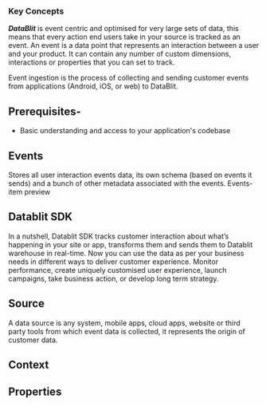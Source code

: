 ### Key Concepts

**_DataBlit_** is event centric and optimised for very large sets of data, this means that every action end users take in your source is tracked as an event. An event is a data point that represents an interaction between a user and your product. It can contain any number of custom dimensions, interactions or properties that you can set to track.

Event ingestion is the process of collecting and sending customer events from applications (Android, iOS, or web) to DataBlit.

## Prerequisites-

- Basic understanding and access to your application's codebase

## Events

Stores all user interaction events data, its own schema (based on events it sends) and a bunch of other metadata associated with the events.
Events- item preview

## Datablit SDK

In a nutshell, Datablit SDK tracks customer interaction about what’s happening in your site or app, transforms them and sends them to Datablit warehouse in real-time. Now you can use the data as per your business needs in different ways to deliver customer experience. Monitor performance, create uniquely customised user experience, launch campaigns, take business action, or develop long term strategy.

## Source

A data source is any system, mobile apps, cloud apps, website or third party tools from which event data is collected, it represents the origin of customer data.

## Context

## Properties
